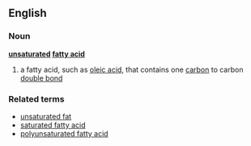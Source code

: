 ==English==
===Noun===
'''[[unsaturated]] [[fatty acid]]'''
#a fatty acid, such as [[oleic acid]], that contains one [[carbon]] to carbon [[double bond]]
===Related terms===
*[[unsaturated fat]]
*[[saturated fatty acid]]
*[[polyunsaturated fatty acid]]